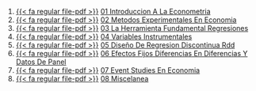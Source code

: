 1. [{{< fa regular file-pdf >}}](https://achalmaedison.netlify.app/econometria/07-topicos-de-econometria/2022-05-02-01-introduccion-a-la-econometria/index.pdf) [01 Introduccion A La Econometria](https://achalmaedison.netlify.app/econometria/07-topicos-de-econometria/2022-05-02-01-introduccion-a-la-econometria)
2. [{{< fa regular file-pdf >}}](https://achalmaedison.netlify.app/econometria/07-topicos-de-econometria/2022-05-09-02-metodos-experimentales-en-economia/index.pdf) [02 Metodos Experimentales En Economia](https://achalmaedison.netlify.app/econometria/07-topicos-de-econometria/2022-05-09-02-metodos-experimentales-en-economia)
3. [{{< fa regular file-pdf >}}](https://achalmaedison.netlify.app/econometria/07-topicos-de-econometria/2022-05-16-03-la-herramienta-fundamental-regresiones/index.pdf) [03 La Herramienta Fundamental Regresiones](https://achalmaedison.netlify.app/econometria/07-topicos-de-econometria/2022-05-16-03-la-herramienta-fundamental-regresiones)
4. [{{< fa regular file-pdf >}}](https://achalmaedison.netlify.app/econometria/07-topicos-de-econometria/2022-05-23-04-variables-instrumentales/index.pdf) [04 Variables Instrumentales](https://achalmaedison.netlify.app/econometria/07-topicos-de-econometria/2022-05-23-04-variables-instrumentales)
5. [{{< fa regular file-pdf >}}](https://achalmaedison.netlify.app/econometria/07-topicos-de-econometria/2022-05-30-05-diseño-de-regresion-discontinua-rdd/index.pdf) [05 Diseño De Regresion Discontinua Rdd](https://achalmaedison.netlify.app/econometria/07-topicos-de-econometria/2022-05-30-05-diseño-de-regresion-discontinua-rdd)
6. [{{< fa regular file-pdf >}}](https://achalmaedison.netlify.app/econometria/07-topicos-de-econometria/2022-06-06-06-efectos-fijos-diferencias-en-diferencias-y-datos-de-panel/index.pdf) [06 Efectos Fijos Diferencias En Diferencias Y Datos De Panel](https://achalmaedison.netlify.app/econometria/07-topicos-de-econometria/2022-06-06-06-efectos-fijos-diferencias-en-diferencias-y-datos-de-panel)
7. [{{< fa regular file-pdf >}}](https://achalmaedison.netlify.app/econometria/07-topicos-de-econometria/2022-06-13-07-event-studies-en-economia/index.pdf) [07 Event Studies En Economia](https://achalmaedison.netlify.app/econometria/07-topicos-de-econometria/2022-06-13-07-event-studies-en-economia)
8. [{{< fa regular file-pdf >}}](https://achalmaedison.netlify.app/econometria/07-topicos-de-econometria/2022-06-20-08-miscelanea/index.pdf) [08 Miscelanea](https://achalmaedison.netlify.app/econometria/07-topicos-de-econometria/2022-06-20-08-miscelanea)
